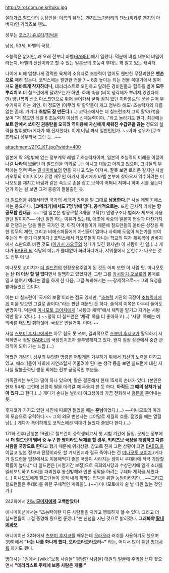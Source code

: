 http://zirol.com.ne.kr/tuku.jpg

[[절대가련 칠드런]]의 등장인물. 이름의 유래는 [[겐지모노가타리]]의 덴노([[히카루 겐지]]의 아버지)인 기리츠보 덴노.

성우는 [[코스기 쥬로타]]/[[최낙윤]]

남성, 53세, 바벨의 국장.

초능력은 없지만, 꽤 오래 전부터 바벨([[BABEL]])에서 일했다. 덕분에 바벨 내부의 비밀이라든지, 바벨의 전신이라고 할 수 있는 일본군의 초능력 부대도 꽤 알고 있는 캐릭터.

나이에 비해 엄청나게 강력한 육체의 소유자로 초능력이 없어도 웬만한 무장괴한은 '''맨손으로''' 때려 잡는다. 코믹스에는 웬만한 건물 7 ~ 8층 높이는 되는 건물 꼭대기에서 떨어져도 '''올바르게 착지하더니,''' 테러리스트로 오인하고 달려든 경비원들과 혈투를 벌여 '''모두 뿌리치고''' 더 칠드런에게 달려오는가 하면, 화재 속을 (비록 냉각제가 뿌려져 있었다지만) 방탄복과 산소 마스크만으로 뛰어 들어가서 굳혀 잠겨 있던 지하통로의 문을 뜯어 부수기까지 하는 괴인. 이 정도면 (아무리 위 활약들이 개그 첨부라 해도) 초능력자와 다름 없는 존재. 거기다 '''초밥도 잘 만든다.'''(…) 코믹스에서는 더 칠드런조차 그의 활약(?!)을 보며 "저 정도면 레벨 6 초능력자 이상의 신체능력이야..."라고 놀라기도 한다. 최근에는 '''보트 안에서 쏘아진 권총탄을 오히려 역이용해 자신에게 채워진 수갑끈을 끊는''' 정도의 실력을 발휘했다(게다가 꽤 진지했다). 이게 어딜 봐서 일반인인가. ~~아마 성우가 [쿠죠 죠타로] 성우라서 그런 듯...~~

attachment:/ZTC_KT.jpg?width=400

일본에 딱 3명밖에 없는 정부계약 레벨 7 초능력자이며, 일본의 초능력의 미래를 이끌어 나갈 '''나라의 보물'''인 더 칠드런을 의외로…는 아니고 대놓고 아끼고 있으며, 그녀들의 부탁에는 껌뻑 죽는 [[딸내미바보]]의 면을 지니고 있는 아저씨. 잘못 보면 로리콘 같지만 사실 카오루의 어머니이자 유명 배우인 아카시 아키에가 바벨 본부에 찾아오자 악수하려는 미나모토를 재치고 바람과 같은 속도로 손을 잡고 보석이 어쩌니 저쩌니 하며 시를 읊는다던가 하는 걸 보면 그저 중증의 팔불출인 듯.

[[더 칠드런]]을 위해서라면 국가의 세금과 권력을 말 그대로 '''남용한다.'''[* 사실 레벨 7 에스퍼는 중요하다. '''[코메리카]에서도 7명 밖에 없다. 공식적으로는.''' 또한 군사적 가치는 '''항공모함 한대'''급. ~~그럼 일본은 항공모함 3개을 고작(?) 인명구조나 범죄자 체포에 사용한단 말이야?~~ 이런 일만 하는 이유가 있는데, 애초에 작중의 일본이 현실과 마찬가지로 전쟁과는 담을 쌓은 국가인 것, 아직 아이들이기 때문에 칠드런들의 올바른 성장을 위한 업무의 제한, 그리고 비에스퍼들에게 자신들이 얼마나 사회에 도움이 되는가를 보여주는데 딱 좋기 때문이다.] 코믹스에서 카오루들이 다니는 학교의 여자 체육복이 반바지에서 스판으로 바뀐 것도 ([[아카시 카오루]]의 생떼가 있긴 했지만) 이 사람이 한 일.(…) 게다가 [[BABEL]]의 식당의 메뉴가 쓸데없이 화려하다거나, 샤워룸에서 온천수가 나오는 것도 전부 이 탓.

미나모토 코이치가 [[더 칠드런]]의 현장운용주임이 된 것도 어찌 보면 이 사람 탓. 미나모토는 '''난 더 이상 할 일 없다'''면서 발뺌하고 있었지만, 그런 그를 [[카시와기 오보로]]의 몸매로 밀고 붙여서 '''예'''라는 말을 하게 한 다음, 그걸 녹화해서는 ~~강제적으로~~ 그의 요청을 받아들였던 것이다.

이는 더 칠드런이 '국가의 보물'이라는 점도 있지만, "[[초능력]] 기관의 국장이 [[초능력]]자에게 미움 받으면 그걸로 끝이다."라는 판단 때문인 듯 하다. 솔직히 이쪽은 아무리 들어도 변명이다. 덕분에 [[미나모토 코이치]]에게 "사탕과 채찍"에서 채찍을 맡기고 자기는 사탕 역만 맡고 있다.(...)
~~정작 더 칠드런은 '채찍' 쪽을 더 좋아하고(...) '사탕' 쪽에는 예의바른 태도'''만''' 취하잖아. 국장은 안될거야. 아마.~~

사실 [[츠보미 후지코]]에게는 아무 힘도 못 쓰며, 결과적으로 [[츠보미 후지코]]가 활약하기 시작하면서 정말 [[BABEL]]의 국장인지조차 불투명해지고 있다. 왠지 점점 상관에서 중간 관리직이 되어 가는 느낌.(...)

어쨌건 개념인. 상부의 부당한 명령은 어떻게든 거부하기 위해서 최선의 노력을 다하고 있고, 에스퍼들이 사회에 자연스럽게 어울려야 된다는 생각 등을 보면 칠드런에 대한 지나칠 팔불출적인 행동 외에는 전부 긍정적인 부분들.

가족관계는 부인과 딸이 하나 있으며, 딸은 결혼해서 현재 15세의 손녀가 있다. (본인은 현재 54세) 그런데 신랑이 딸을 데려갈 때 두들겨 팬 듯 하다. '''아직도 그 때의 상처가 남아 있다.'''고 한다.(…) 게다가 손녀는 날라리 여고생이라 가끔 전화해서 [[용돈]]을 뜯어내는 듯.

후지코가 가지고 있던 사진에 따르면 젊었을 때는 '''훈남'''이었다.(…) ~~미나모토의 미래의 모습으로 유력하다.~~ 그의 외모 변천사는 그야말로 세월의 흐름. 젊었을 때는 열혈남(...) 게다가 특이하게도 코믹스에선 떡대가 늘었다 줄었다 한다.(...)

171화 전후(단행본 19권)로 칠드런이 중학생되고서 첫 시험 기간에 돌입. 문제는 정부에서 '''더 칠드런의 멤버 중 누구 한 명이라도 낙제를 할 경우, 키리츠보 국장을 해임하고 다른 사람을 국장으로 한다'''고 했기 때문에 위기상황. 참고로 진짜 그런 상황이 되면 [[BABEL]]을 이끌고 일본 정부과 전쟁이라도 할 기세인지라 결국 죽어나는 건 [[미나모토 코이치]].(게다가 칠드런들 입장에서도 이용해먹기 좋은 국장이 사라지는 셈이니 쿠데타에 적극 가담할 확률이 높다.[* 더 칠드런은 [시험기간 보정]으로 국회의사당과 수상관저에 일개 소대를 텔레포트하고 다리를 파괴한후 통신방해와 언론 장악을 하려는 쿠데타 계획을 세웠다(...) 미나모토에게 칠드런들이 성적 내게 하라는 압박을 위한 농담이라지만... ~~그리고 칠드런들은 쿠데타를 위한 구체적인 계획을(...)~~] 미나모토에게 쉴 날 따윈 없는 것인가.)

242화에서 '''[[카노 모미지]]에게 고백받았다!'''

애니메이션에서는 "초능력이란 다른 사람들을 지키고 행복하게 할 수 있다. 그리고 더 칠드런들이 그걸 증명해 줬으면 좋겠다."는 신념을 지닌 것으로 밝혀졌다. '''그래봐야 [[딸내미바보]]'''

애니메이션 32화에서 [[츠보미 후지코]]를 깨우는데 [[오라오라]] 러쉬를 사용하기도 했으며 39화에서 '''"너는 나를 화나게 했다, 오라오라오라오라~"''' 라는, 어디서 많이 듣던 [[명대사]]를 하기도 했다.

명대사는 1권에서 [wiki:"보통 사람들" 평범한 사람들] 대원의 얼굴에 주먹을 냅다 꽂으면서
'''"테러리스트 주제에 보통 사람은 개뿔!"'''

